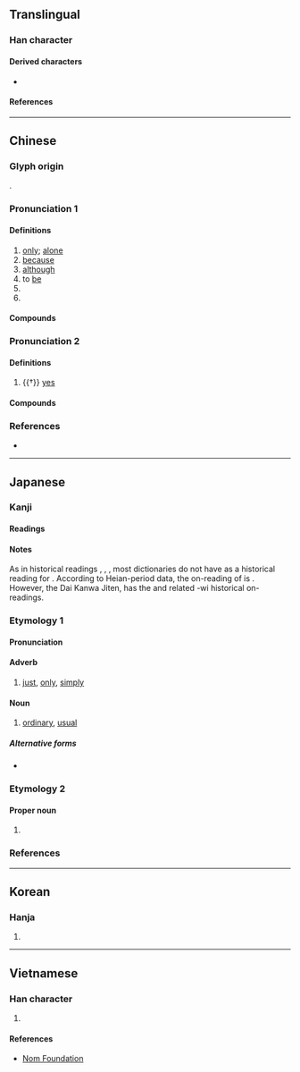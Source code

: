 {{character info/new}}
==Translingual==

===Han character===
{{Han char|rn=30|rad=口|as=08|sn=11|four=60014|canj=ROG|ids=⿰口隹}}

====Derived characters====
* {{l|mul|[[𣼲]], [[𪄼]], [[嶉]], [[蓶]], [[𬟢]], [[𧐌]], [[鷕]], [[雖]]}}

====References====
{{Han ref|kx=0193.170|dkj=03761|dj=0413.170|hdz=10642.050|uh=552F}}

----

==Chinese==
{{zh-forms}}

===Glyph origin===
{{Han etym}}
{{Han compound|口|隹|c1=s|c2=p|t1=mouth|ls=psc|no_och2=y}}.

===Pronunciation 1===
{{zh-pron
|m=wéi
|c=wai4,wai2
|h=pfs=vì
|mn=ûi/tw,xm,zz:bî
|mn_note=ûi - literary; bî - vernacular
|mc=1
|oc=1,1
|cat=a,adv,conj,part
}}

====Definitions====
{{zh-hanzi}}

# [[only]]; [[alone]]
# [[because]]
# [[although]]
# to [[be]]
# {{n-g|Particle for expressing one's [[wish]].}}
# {{n-g|Meaningless [[sentence]]-[[initial]] particle.}}

====Compounds====
{{zh-der|fold=1|唯吾獨尊|唯識論|奉命唯謹|唯妙唯肖|唯物論|唯利是求|唯我|唯實論|匪唯|唯我獨尊|唯利是圖|任人唯親|唯識宗|唯名論|唯獨|唯恐|唯識|唯命是聽|唯美主義|唯心論|唯是命題|任人唯賢|唯一|唯讀|唯美|唯物史觀|唯有|唯恐不及|唯命是從|唯利是視|唯利是從|唯我論|萬法唯識|成唯識論}}

===Pronunciation 2===
{{zh-pron
|m=唯
|c=wai5
|mc=2
|oc=n,2
|cat=part
}}

====Definitions====
{{zh-hanzi}}

# {{†}} {{n-g|A [[polite]] [[particle]] used to [[respond]] to [[elder]]s:}} [[yes]]

====Compounds====
{{zh-der|fold=1|唯唯諾諾|唯諾|唯唯否否|唯唯}}

===References===
* {{R:yue:Hanzi}}

----

==Japanese==

===Kanji===
{{ja-kanji|grade=c|rs=口08}}

====Readings====
{{ja-readings
|goon=ゆい<ゆ.ゐ
|kanon=い<ゐ
|on=すい<す.ゐ
|kun=ただ-<!--, これ-->
}}

====Notes====
As in historical readings {{ja-r|す.ゐ|hist=1}}, {{ja-r|つ.ゐ|hist=1}}, {{ja-r|る.ゐ|hist=1}}, most dictionaries do not have {{ja-r|ゆ.ゐ|hist=1}} as a historical reading for {{m-self|ja|唯}}. According to Heian-period data, the on-reading of {{m-self|ja|唯}} is {{ja-r|ゆい|hist=1}}. However, the Dai Kanwa Jiten, has the {{ja-r|ゆ.ゐ|hist=1}} and related -wi historical on-readings. {{attention|ja|please confirm this, this is translated from the Japanese Wikipedia}}

===Etymology 1===
{{ja-kanjitab|ただ|yomi=k}}

====Pronunciation====
{{ja-pron|ただ|acc=1|acc_ref=SMK2}}

====Adverb====
{{ja-pos|ただ|adverb}}

# [[just]], [[only]], [[simply]]

====Noun====
{{ja-noun|ただ}}

# [[ordinary]], [[usual]]

=====Alternative forms=====
* {{l|ja|只}}

===Etymology 2===
{{ja-kanjitab|ゆい|yomi=o}}

====Proper noun====
{{ja-pos|ゆい|proper}}

# {{given name|female|lang=ja|sort=ゆい}}

===References===
<references/>

----

==Korean==

===Hanja===
{{ko-hanja|hangeul=유|rv=yu|mr=yu}}

# {{defn|lang=ko|sort=口08}}

----

==Vietnamese==

===Han character===
{{vi-hantu|rs=口08|[[dõi]], [[dói]], [[dúi]], [[duỗi]], [[duy]], [[giói]], [[giọi]], [[gioè]], [[dạ]], [[dọi]], [[duối]]}}

# {{defn|lang=vi|sort=口08}}

====References====
* [http://nomfoundation.org/common/nom_details.php?codepoint=552F Nom Foundation]